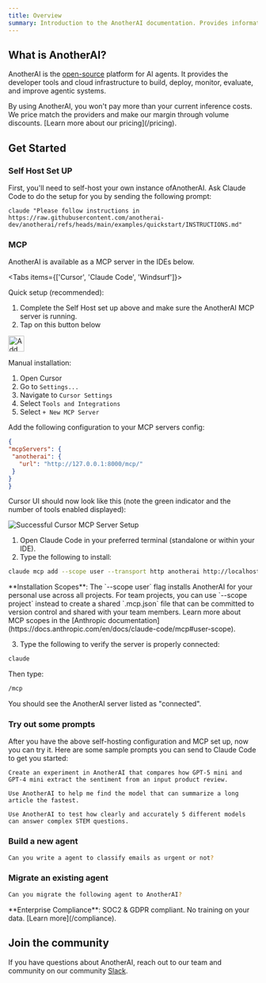 ```yaml
---
title: Overview
summary: Introduction to the AnotherAI documentation. Provides information on what AnotherAI is and how to get started with building, deploying, and improving AI agents.
---
```



## What is AnotherAI?

AnotherAI is the [open-source](https://github.com/anotherai/anotherai) platform for AI agents. It provides the developer tools and cloud infrastructure to build, deploy, monitor, evaluate, and improve agentic systems.

<Callout type="info" href="/pricing">
By using AnotherAI, you won't pay more than your current inference costs. We price match the providers and make our margin through volume discounts. [Learn more about our pricing](/pricing).
</Callout>

## Get Started

### Self Host Set UP

First, you'll need to self-host your own instance ofAnotherAI. Ask Claude Code to do the setup for you by sending the following prompt:

```
claude "Please follow instructions in https://raw.githubusercontent.com/anotherai-dev/anotherai/refs/heads/main/examples/quickstart/INSTRUCTIONS.md"
```

### MCP 

AnotherAI is available as a MCP server in the IDEs below.

<Tabs items={['Cursor', 'Claude Code', 'Windsurf']}>

<Tab value="Cursor">

Quick setup  (recommended):
1. Complete the Self Host set up above and make sure the AnotherAI MCP server is running.
2. Tap on this button below

<a href="cursor://anysphere.cursor-deeplink/mcp/install?name=anotherai&config=eyJ1cmwiOiJodHRwOi8vMTI3LjAuMC4xOjgwMDAvbWNwLyJ9"><img src="https://cursor.com/deeplink/mcp-install-dark.svg" alt="Add anotherai MCP server to Cursor" height="32" /></a>

Manual installation:

1. Open Cursor
2. Go to `Settings...`
3. Navigate to `Cursor Settings`
4. Select `Tools and Integrations`
5. Select `+ New MCP Server`

Add the following configuration to your MCP servers config:

   ```json
{
  "mcpServers": {
    "anotherai": {
      "url": "http://127.0.0.1:8000/mcp/"
    }
  }
}
   ```

Cursor UI should now look like this (note the green indicator and the number of tools enabled displayed):

![Successful Cursor MCP Server Setup](/images/mcp/cursor-setup-ok.png)

</Tab>

<Tab value="Claude Code">

1. Open Claude Code in your preferred terminal (standalone or within your IDE).
2. Type the following to install:

```bash
claude mcp add --scope user --transport http anotherai http://localhost:8000/mcp/
```

<Callout type="info">
**Installation Scopes**: The `--scope user` flag installs AnotherAI for your personal use across all projects. For team projects, you can use `--scope project` instead to create a shared `.mcp.json` file that can be committed to version control and shared with your team members. Learn more about MCP scopes in the [Anthropic documentation](https://docs.anthropic.com/en/docs/claude-code/mcp#user-scope).
</Callout>

3. Type the following to verify the server is properly connected:

```bash
claude
```

Then type:
```bash
/mcp 
```

You should see the AnotherAI server listed as "connected".


</Tab>

</Tabs>

### Try out some prompts

After you have the above self-hosting configuration and MCP set up, now you can try it. Here are some sample prompts you can send to Claude Code to get you started:

```
Create an experiment in AnotherAI that compares how GPT-5 mini and GPT-4 mini extract the sentiment from an input product review.
```
```
Use AnotherAI to help me find the model that can summarize a long article the fastest.
```
```
Use AnotherAI to test how clearly and accurately 5 different models can answer complex STEM questions.
```

### Build a new agent 

```bash
Can you write a agent to classify emails as urgent or not?
```

### Migrate an existing agent

```bash
Can you migrate the following agent to AnotherAI?
```
<Callout type="info">
**Enterprise Compliance**: SOC2 & GDPR compliant. No training on your data. [Learn more](/compliance).
</Callout>

## Join the community

If you have questions about AnotherAI, reach out to our team and community on our community [Slack](https://join.slack.com/t/anotherai-dev/shared_invite/zt-3av2prezr-Lz10~8o~rSRQE72m_PyIJA).
